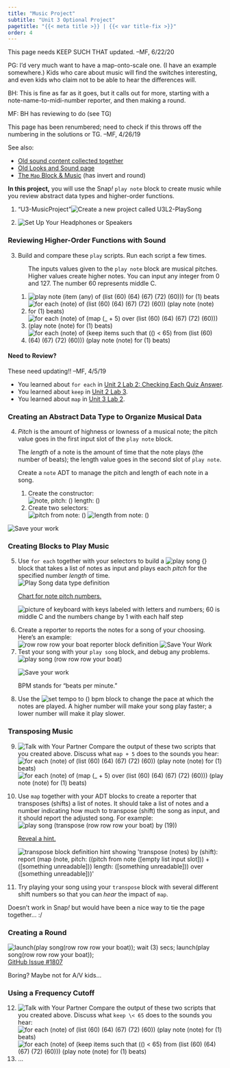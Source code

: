 ```yaml
---
title: "Music Project"
subtitle: "Unit 3 Optional Project"
pagetitle: "{{< meta title >}} | {{< var title-fix >}}"
order: 4
---
```


::: todo
This page needs KEEP SUCH THAT updated. --MF, 6/22/20
:::

::: todo
<p>PG: I'd very much want to have a map-onto-scale one. (I have an
example somewhere.) Kids who care about music will find the switches
interesting, and even kids who claim not to be able to hear the
differences will.</p>

<p>BH: This is fine as far as it goes, but it calls out for more,
starting with a note-name-to-midi-number reporter, and then making a
round.</p>

<p>MF: BH has reviewing to do (see TG)</p>

<p>This page has been renumbered; need to check if this throws off the
numbering in the solutions or TG. --MF, 4/26/19</p>
:::

::: todo
See also:

<ul>

<li><a href="/3-lists/optional-projects/old/music-project-old.html">Old
sound content collected together</a></li>

<li><a href="/new-ideas/graphics/colors-sound.html">Old
Looks and Sound page</a></li>

<li><a href="/2-complexity/old/new/map-music.html">The
`Map` Block & Music</a> (has invert and round)</li>

</ul>
:::

::: learn
<p><strong>In this project,</strong> you will use the Snap<em>!</em>
`play note` block to create music while you review abstract
data types and higher-order functions.</p>
:::

::: {#first .forYouToDo}
<ol>

<li>

::: newProject
["U3-MusicProject"]{.text}<img src="/img/icons/new-project-called.png" title="Create a new project called U3L2-PlaySong" alt="Create a new project called U3L2-PlaySong"/>
:::

</li>

<li><img src="/img/icons/headphones.png" title="Set Up Your Headphones or Speakers" alt="Set Up Your Headphones or Speakers" class="inline"/></li>

</ol>
:::

<h3>Reviewing Higher-Order Functions with Sound</h3>

::: forYouToDo
<ol start="3">

<li>

Build and compare these `play` scripts. Run each script a few
times.

<ol>

::: sidenote
The inputs values given to the `play note` block are musical
pitches. Higher values create higher notes. You can input any integer
from 0 and 127. The number 60 represents middle C.
:::

<li><img src="/img/3-lists/compare-play-note-1.png" title="play note (item (any) of (list (60) (64) (67) (72) (60))) for (1) beats" alt="play note (item (any) of (list (60) (64) (67) (72) (60))) for (1) beats" class="inline"/></li>

<li><img src="/img/3-lists/compare-play-note-2.png" title="for each (note) of (list (60) (64) (67) (72) (60)) (play note (note) for (1) beats)" alt="for each (note) of (list (60) (64) (67) (72) (60)) (play note (note) for (1) beats)" class="inline"/></li>

<li><img src="/img/3-lists/compare-play-note-3.png" title="for each (note) of (map (_ + 5) over (list (60) (64) (67) (72) (60))) (play note (note) for (1) beats)" alt="for each (note) of (map (_ + 5) over (list (60) (64) (67) (72) (60))) (play note (note) for (1) beats)" class="inline"/></li>

<li><img src="/img/3-lists/compare-play-note-4.png" title="for each (note) of (keep items such that (() &lt; 65) from (list (60) (64) (67) (72) (60))) (play note (note) for (1) beats)" alt="for each (note) of (keep items such that (() &lt; 65) from (list (60) (64) (67) (72) (60))) (play note (note) for (1) beats)" class="inline"/></li>

<!--<li><img class="inline" src="/img/3-lists/compare-play-note-5.png" alt="join (C major: ) (combine with (join () (, ) ()) items of (list (60) (64) (67)))" title="join (C major: ) (combine with (join () (, ) ()) items of (list (60) (64) (67)))" /></li>-->

</ol>

</li>

</ol>

::: endnote
<h4><strong>Need to Review?</strong></h4>

::: todo
These need updating!! --MF, 4/5/19
:::

<ul>

<li>You learned about `for each` in
<a href="/unit-2/lab-2/3-traversing-list.html" title="Unit 2 Lab 2: Checking Each Quiz Answer">Unit
2 Lab 2: Checking Each Quiz Answer</a>.</li>

<li>You learned about `keep` in
<a href="/unit-2/lab-3/5-keeping-list-items.html" title="Keeping Items from a List">Unit
2 Lab 3</a>.</li>

<li>You learned about `map` in
<a href="/unit-3/lab-2/5-mapping-over-list.html" title="Transforming Every List Item">Unit
3 Lab 2</a>.</li>

</ul>
:::
:::

<h3>Creating an Abstract Data Type to Organize Musical Data</h3>

::: forYouToDo
<ol start="4">

<li>

::: sidenoteBig
<p><em>Pitch</em> is the amount of highness or lowness of a musical
note; the pitch value goes in the first input slot of the `play
note` block.</p>

<p>The <em>length</em> of a note is the amount of time that the note
plays (the number of beats); the length value goes in the second slot of
`play note`.</p>
:::

Create a `note` ADT to manage the pitch and length of each
note in a song.

<ol>

<li>Create the constructor:<br />
<img src="/img/3-lists/note-constructor.png" title="note, pitch: () length: ()" alt="note, pitch: () length: ()" class="ms-4"/></li>

<li>Create two selectors:<br />
<img src="/img/3-lists/note-selector-pitch.png" title="pitch from note: ()" alt="pitch from note: ()" class="ms-4"/>
<img src="/img/3-lists/note-selector-length.png" title="length from note: ()" alt="length from note: ()" class="ms-4"/></li>

</ol>

</li>

</ol>
:::

<img src="/img/icons/save-now.png" title="Save your work" alt="Save your work" class="float-end"/>

<h3>Creating Blocks to Play Music</h3>

::::: forYouToDo
<ol start="5">

<li>Use `for each` together with your selectors to build a
<img src="/img/3-lists/play-song-block.png" title="play song {}" alt="play song {}" class="inline py-0"/> block that takes a list of notes as input and plays each <var>pitch</var> for the specified number <var>length</var> of time. <br />
<img src="/img/3-lists/play-song-data-type.png" title="Play Song data type definition" alt="Play Song data type definition" class="ms-4"/></li>

:::: endnote
<a href="#hint-target" data-bs-toggle="collapse" title="Chart for note pitch numbers">Chart
for note pitch numbers. </a>

::: {#hint-target .collapse}

<img src="/img/3-lists/keyboard.jpg" title="picture of keyboard with keys labeled with letters and numbers; 60 is middle C and the numbers change by 1 with each half step" alt="picture of keyboard with keys labeled with letters and numbers; 60 is middle C and the numbers change by 1 with each half step"/>

:::

::::

<li>Create a reporter to reports the notes for a song of your choosing.
Here's an example:<br />
<img src="/img/3-lists/row-row-row-reporter.png" title="row row row your boat reporter block definition" alt="row row row your boat reporter block definition" class="ms-4"/>
<img src="/img/icons/save-mini.png" title="Save Your Work" alt="Save Your Work" class="float-end"/></li>

<li>Test your song with your `play song` block, and debug any
problems.<br />
<img src="/img/3-lists/play-song-row-row-row.png" title="play song (row row row your boat)" alt="play song (row row row your boat)" class="ms-4"/></li>

<img src="/img/icons/save-now.png" title="Save your work" alt="Save your work" class="float-end"/>

</ol>

:::::

::: ifTime
<ol start="8">

::: sidenote
BPM stands for "beats per minute."
:::

<li>Use the
<img src="/img/3-lists/set-tempo-to-empty.png" title="set tempo to () bpm" alt="set tempo to () bpm" class="inline"/>
block to change the pace at which the notes are played. A higher number
will make your song play faster; a lower number will make it play
slower.</li>

</ol>
:::

<h3>Transposing Music</h3>

::: forYouToDo
<ol start="9">

<li><img src="/img/icons/talk-with-your-partner-mini.png" title="Talk with Your Partner" alt="Talk with Your Partner" class="float-end"/>
Compare the output of these two scripts that you created above. Discuss
what `map + 5` does to the sounds you hear:<br />
<img src="/img/3-lists/compare-play-note-2.png" title="for each (note) of (list (60) (64) (67) (72) (60)) (play note (note) for (1) beats)" alt="for each (note) of (list (60) (64) (67) (72) (60)) (play note (note) for (1) beats)" class="ms-4"/><br />
<img src="/img/3-lists/compare-play-note-3.png" title="for each (note) of (map (_ + 5) over (list (60) (64) (67) (72) (60))) (play note (note) for (1) beats)" alt="for each (note) of (map (_ + 5) over (list (60) (64) (67) (72) (60))) (play note (note) for (1) beats)" class="ms-4"/></li>

<li>

Use `map` together with your ADT blocks to create a reporter
that transposes (shifts) a list of notes. It should take a list of notes
and a number indicating how much to transpose (shift) the song as input,
and it should report the adjusted song. For example:<br />
<img src="/img/3-lists/play-song-transpose-row-row-row-by-19.png" title="play song (transpose (row row row your boat) by (19))" alt="play song (transpose (row row row your boat) by (19))" class="ms-4"/>

::: endnote
<a href="#hint-target-2" data-bs-toggle="collapse" title="Hint">Reveal a
hint.</a>

::: {#hint-target-2 .collapse}
<img src="/img/3-lists/transpose-definition.png" title="transpose block definition hint showing &apos;transpose (notes) by (shift): report (map (note, pitch: ((pitch from note ([empty list input slot])) + ([something unreadable])) length: ([something unreadable])) over ([something unreadable]))&apos;" alt="transpose block definition hint showing &apos;transpose (notes) by (shift): report (map (note, pitch: ((pitch from note ([empty list input slot])) + ([something unreadable])) length: ([something unreadable])) over ([something unreadable]))&apos;"/>
:::
:::

</li>

<li>Try playing your song using your `transpose` block with
several different shift numbers so that you can <em>hear</em> the impact
of `map`.</li>

</ol>
:::

::: todo
Doesn't work in Snap<em>!</em> but would have been a nice way to tie the
page together... :/

<h3>Creating a Round</h3>



<img src="/img/3-lists/musical-round.png" title="launch(play song(row row row your boat)); wait (3) secs; launch(play song(row row row your boat));" alt="launch(play song(row row row your boat)); wait (3) secs; launch(play song(row row row your boat));" class="ms-4"/>
<a href="https://github.com/jmoenig/Snap--Build-Your-Own-Blocks/issues/1807">GitHub
Issue #1807</a>
:::

::: todo
Boring? Maybe not for A/V kids...

<h3>Using a Frequency Cutoff</h3>

::: forYouToDo
<ol start="12">

<li><img src="/img/icons/talk-with-your-partner-mini.png" title="Talk with Your Partner" alt="Talk with Your Partner" class="float-end"/>
Compare the output of these two scripts that you created above. Discuss
what `keep \< 65` does to the sounds you hear:<br />
<img src="/img/3-lists/compare-play-note-2.png" title="for each (note) of (list (60) (64) (67) (72) (60)) (play note (note) for (1) beats)" alt="for each (note) of (list (60) (64) (67) (72) (60)) (play note (note) for (1) beats)" class="ms-4"/><br />
<img src="/img/3-lists/compare-play-note-4.png" title="for each (note) of (keep items such that (() &lt; 65) from (list (60) (64) (67) (72) (60))) (play note (note) for (1) beats)" alt="for each (note) of (keep items such that (() &lt; 65) from (list (60) (64) (67) (72) (60))) (play note (note) for (1) beats)" class="ms-4"/></li>

<li>...</li>

</ol>
:::
:::
